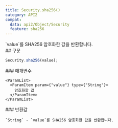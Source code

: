 ```yaml
---
title: Security.sha256()
category: API2
compat:
  data: api2/Object/Security
  feature: sha256
---
```


<Section>
  `value`를 SHA256 암호화한 값을 반환합니다.
</Section>
<Section>
  ## 구문

  ~~~js
  Security.sha256(value);
  ~~~

  <Section>
    ### 매개변수

    <ParamList>
      <ParamItem param={"value"} type={"String"}>
        암호화할 값
      </ParamItem>
    </ParamList>
  </Section>
  <Section>
    ### 반환값

    `String` - `value`를 SHA256 암호화한 값을 반환합니다.
  </Section>
</Section>